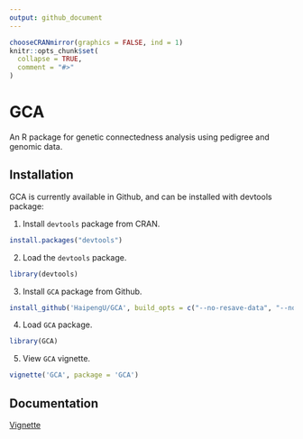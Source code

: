 ```yaml
---
output: github_document
---
```


<!-- README.md is generated from README.Rmd. Please edit README.Rmd (this file) -->

```r
chooseCRANmirror(graphics = FALSE, ind = 1)
knitr::opts_chunk$set(
  collapse = TRUE,
  comment = "#>"
)
```

# GCA
An R package for genetic connectedness analysis using pedigree and genomic data. 

## Installation
GCA is currently available in Github, and can be installed with devtools package: 

1. Install `devtools` package from CRAN. 
```r
install.packages("devtools")
```

2. Load the `devtools` package.
```r
library(devtools)
```

3. Install `GCA` package from Github.
```r
install_github('HaipengU/GCA', build_opts = c("--no-resave-data", "--no-manual"))
```

4. Load `GCA` package. 
```r
library(GCA)
```

5. View `GCA` vignette.
```r
vignette('GCA', package = 'GCA')
```

## Documentation

[Vignette](https://haipengu.github.io/Rmd/Vignette.html)
